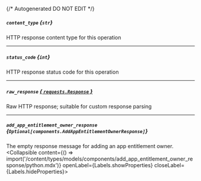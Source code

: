 {/* Autogenerated DO NOT EDIT  */}

##### `content_type` *{`str`}*
HTTP response content type for this operation

---
##### `status_code` *{`int`}*
HTTP response status code for this operation

---
##### `raw_response` [*{ `requests.Response` }*](https://requests.readthedocs.io/en/latest/api/#requests.Response)
Raw HTTP response; suitable for custom response parsing

---
##### `add_app_entitlement_owner_response` *{`Optional[components.AddAppEntitlementOwnerResponse]`}*
The empty response message for adding an app entitlement owner.
<Collapsible content={() => import('/content/types/models/components/add_app_entitlement_owner_response/python.mdx')} openLabel={Labels.showProperties} closeLabel={Labels.hideProperties}>
</Collapsible>


